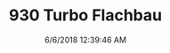 ---
width: 1333
height: 2000
title: 930 Turbo Flachbau
description: Driving a 930 Slantnose through Dripping Springs, TX.
date: 6/6/2018 12:39:46 AM
cameraMake: Sony
cameraModel: ILCE-7M3
lens: ZEISS Batis 1.8/85
settingsfStop: f/2.5
settingsISO: ISO 100
settingsShutter: 1/1250
settingsFocalLength: 85 mm
---